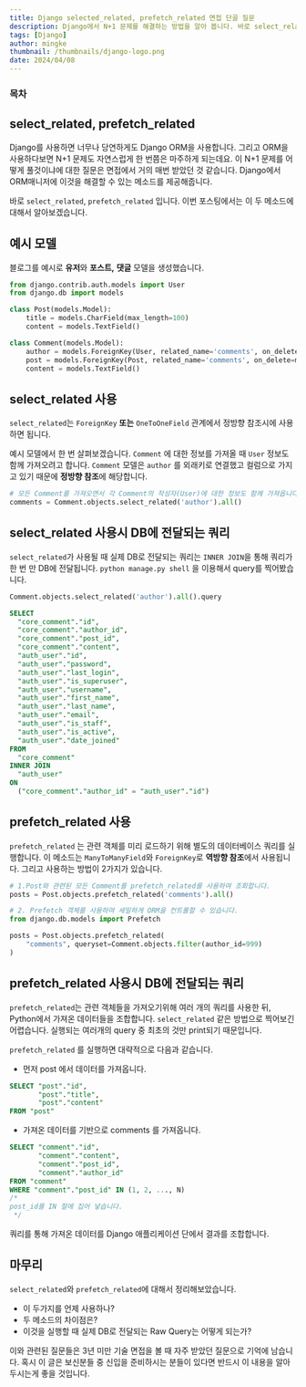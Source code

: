 ```yaml
---
title: Django selected_related, prefetch_related 면접 단골 질문
description: Django에서 N+1 문제를 해결하는 방법을 알아 봅니다. 바로 select_related, prefetch_related 입니다. 이번 포스팅에서는 이 두 메소드에 대해서 알아보겠습니다.
tags: [Django]
author: mingke
thumbnail: /thumbnails/django-logo.png
date: 2024/04/08
---
```


### 목차

## select_related, prefetch_related

Django를 사용하면 너무나 당연하게도 Django ORM을 사용합니다. 그리고 ORM을 사용하다보면 N+1 문제도 자연스럽게 한 번쯤은 마주하게 되는데요. 이 N+1 문제를 어떻게 풀것이냐에 대한 질문은 면접에서 거의 매번 받았던 것 같습니다. Django에서 ORM매니저에 이것을 해결할 수 있는 메소드를 제공해줍니다.

바로 `select_related`, `prefetch_related` 입니다. 이번 포스팅에서는 이 두 메소드에 대해서 알아보겠습니다.

## 예시 모델

블로그를 예시로 **유저**와 **포스트,** **댓글** 모델을 생성했습니다.

```python
from django.contrib.auth.models import User
from django.db import models

class Post(models.Model):
    title = models.CharField(max_length=100)
    content = models.TextField()

class Comment(models.Model):
    author = models.ForeignKey(User, related_name='comments', on_delete=models.CASCADE)
    post = models.ForeignKey(Post, related_name='comments', on_delete=models.CASCADE)
    content = models.TextField()

```

## select_related 사용

`select_related`는 `ForeignKey` **또는** `OneToOneField` 관계에서 정방향 참조시에 사용하면 됩니다.

예시 모델에서 한 번 살펴보겠습니다. `Comment` 에 대한 정보를 가져올 때 `User` 정보도 함께 가져오려고 합니다. `Comment` 모델은 `author` 를 외래키로 연결했고 컬럼으로 가지고 있기 때문에 **정방향 참조**에 해당합니다.

```python
# 모든 Comment를 가져오면서 각 Comment의 작성자(User)에 대한 정보도 함께 가져옵니다.
comments = Comment.objects.select_related('author').all()
```

## select_related 사용시 DB에 전달되는 쿼리

`select_related`가 사용될 때 실제 DB로 전달되는 쿼리는 `INNER JOIN`을 통해 쿼리가 한 번 만 DB에 전달됩니다. `python manage.py shell` 을 이용해서 query를 찍어봤습니다.

```python
Comment.objects.select_related('author').all().query
```

```sql
SELECT
  "core_comment"."id",
  "core_comment"."author_id",
  "core_comment"."post_id",
  "core_comment"."content",
  "auth_user"."id",
  "auth_user"."password",
  "auth_user"."last_login",
  "auth_user"."is_superuser",
  "auth_user"."username",
  "auth_user"."first_name",
  "auth_user"."last_name",
  "auth_user"."email",
  "auth_user"."is_staff",
  "auth_user"."is_active",
  "auth_user"."date_joined"
FROM
  "core_comment"
INNER JOIN
  "auth_user"
ON
  ("core_comment"."author_id" = "auth_user"."id")
```

## prefetch_related 사용

`prefetch_related` 는 관련 객체를 미리 로드하기 위해 별도의 데이터베이스 쿼리를 실행합니다. 이 메소드는 `ManyToManyField`와 `ForeignKey`로 **역방향 참조**에서 사용됩니다. 그리고 사용하는 방법이 2가지가 있습니다.

```python
# 1.Post와 관련된 모든 Comment를 prefetch_related를 사용하여 조회합니다.
posts = Post.objects.prefetch_related('comments').all()

# 2. Prefetch 객체를 사용하여 세밀하게 ORM을 컨트롤할 수 있습니다.
from django.db.models import Prefetch

posts = Post.objects.prefetch_related(
    "comments", queryset=Comment.objects.filter(author_id=999)
)

```

## prefetch_related 사용시 DB에 전달되는 쿼리

`prefetch_related`는 관련 객체들을 가져오기위해 여러 개의 쿼리를 사용한 뒤, Python에서 가져온 데이터들을 조합합니다. `select_related` 같은 방법으로 찍어보긴 어렵습니다. 실행되는 여러개의 query 중 최초의 것만 print되기 때문입니다.

`prefetch_related` 를 실행하면 대략적으로 다음과 같습니다.

- 먼저 post 에서 데이터를 가져옵니다.

```sql
SELECT "post"."id",
       "post"."title",
       "post"."content"
FROM "post"
```

- 가져온 데이터를 기반으로 comments 를 가져옵니다.

```sql
SELECT "comment"."id",
       "comment"."content",
       "comment"."post_id",
       "comment"."author_id"
FROM "comment"
WHERE "comment"."post_id" IN (1, 2, ..., N)
/*
post_id를 IN 절에 집어 넣습니다.
 */
```

쿼리를 통해 가져온 데이터를 Django 애플리케이션 단에서 결과를 조합합니다.

## 마무리

`select_related`와 `prefetch_related`에 대해서 정리해보았습니다.

- 이 두가지를 언제 사용하나?
- 두 메소드의 차이점은?
- 이것을 실행할 때 실제 DB로 전달되는 Raw Query는 어떻게 되는가?

이와 관련된 질문들은 3년 미만 기술 면접을 볼 때 자주 받았던 질문으로 기억에 남습니다. 혹시 이 글은 보신분들 중 신입을 준비하시는 분들이 있다면 반드시 이 내용을 알아두시는게 좋을 것입니다.
